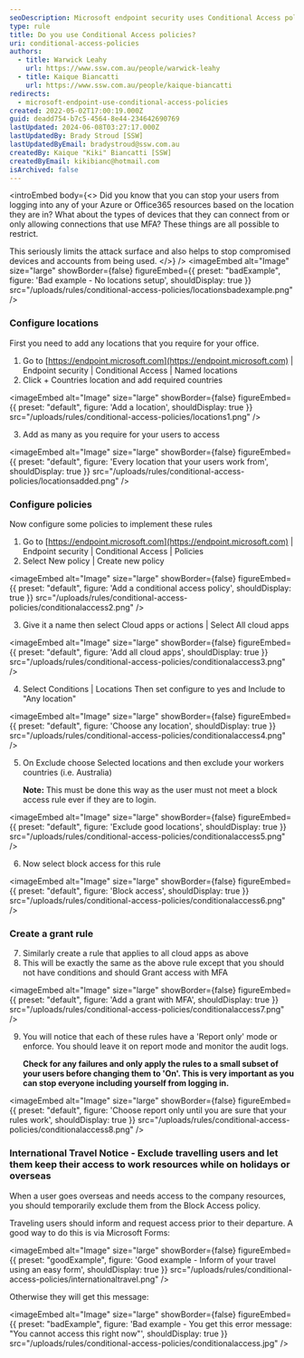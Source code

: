 ```yaml
---
seoDescription: Microsoft endpoint security uses Conditional Access policies to restrict user access to Azure and Office365 resources based on location, device types, and multi-factor authentication (MFA) requirements.
type: rule
title: Do you use Conditional Access policies?
uri: conditional-access-policies
authors:
  - title: Warwick Leahy
    url: https://www.ssw.com.au/people/warwick-leahy
  - title: Kaique Biancatti
    url: https://www.ssw.com.au/people/kaique-biancatti
redirects:
  - microsoft-endpoint-use-conditional-access-policies
created: 2022-05-02T17:00:19.000Z
guid: deadd754-b7c5-4564-8e44-234642690769
lastUpdated: 2024-06-08T03:27:17.000Z
lastUpdatedBy: Brady Stroud [SSW]
lastUpdatedByEmail: bradystroud@ssw.com.au
createdBy: Kaique "Kiki" Biancatti [SSW]
createdByEmail: kikibianc@hotmail.com
isArchived: false
---
```


<introEmbed
  body={<>
Did you know that you can stop your users from logging into any of your Azure or Office365 resources based on the location they are in? What about the types of devices that they can connect from or only allowing connections that use MFA? These things are all possible to restrict.

This seriously limits the attack surface and also helps to stop compromised devices and accounts from being used.
  </>}
/>
<imageEmbed
  alt="Image"
  size="large"
  showBorder={false}
  figureEmbed={{
    preset: "badExample",
    figure: 'Bad example - No locations setup',
    shouldDisplay: true
  }}
  src="/uploads/rules/conditional-access-policies/locationsbadexample.png"
/>

### Configure locations

First you need to add any locations that you require for your office.

1. Go to [https://endpoint.microsoft.com](https://endpoint.microsoft.com) | Endpoint security | Conditional Access | Named locations
2. Click + Countries location and add required countries

   
<imageEmbed
  alt="Image"
  size="large"
  showBorder={false}
  figureEmbed={{
    preset: "default",
    figure: 'Add a location',
    shouldDisplay: true
  }}
  src="/uploads/rules/conditional-access-policies/locations1.png"
/>

3. Add as many as you require for your users to access

   
<imageEmbed
  alt="Image"
  size="large"
  showBorder={false}
  figureEmbed={{
    preset: "default",
    figure: 'Every location that your users work from',
    shouldDisplay: true
  }}
  src="/uploads/rules/conditional-access-policies/locationsadded.png"
/>

### Configure policies

Now configure some policies to implement these rules

1. Go to [https://endpoint.microsoft.com](https://endpoint.microsoft.com) | Endpoint security | Conditional Access | Policies
2. Select New policy | Create new policy

   
<imageEmbed
  alt="Image"
  size="large"
  showBorder={false}
  figureEmbed={{
    preset: "default",
    figure: 'Add a conditional access policy',
    shouldDisplay: true
  }}
  src="/uploads/rules/conditional-access-policies/conditionalaccess2.png"
/>

3. Give it a name then select Cloud apps or actions | Select All cloud apps

   
<imageEmbed
  alt="Image"
  size="large"
  showBorder={false}
  figureEmbed={{
    preset: "default",
    figure: 'Add all cloud apps',
    shouldDisplay: true
  }}
  src="/uploads/rules/conditional-access-policies/conditionalaccess3.png"
/>

4. Select Conditions | Locations
   Then set configure to yes and Include to "Any location"

   
<imageEmbed
  alt="Image"
  size="large"
  showBorder={false}
  figureEmbed={{
    preset: "default",
    figure: 'Choose any location',
    shouldDisplay: true
  }}
  src="/uploads/rules/conditional-access-policies/conditionalaccess4.png"
/>

5. On Exclude choose Selected locations and then exclude your workers countries (i.e. Australia)

   **Note:** This must be done this way as the user must not meet a block access rule ever if they are to login.


<imageEmbed
  alt="Image"
  size="large"
  showBorder={false}
  figureEmbed={{
    preset: "default",
    figure: 'Exclude good locations',
    shouldDisplay: true
  }}
  src="/uploads/rules/conditional-access-policies/conditionalaccess5.png"
/>

6. Now select block access for this rule

   
<imageEmbed
  alt="Image"
  size="large"
  showBorder={false}
  figureEmbed={{
    preset: "default",
    figure: 'Block access',
    shouldDisplay: true
  }}
  src="/uploads/rules/conditional-access-policies/conditionalaccess6.png"
/>

### Create a grant rule

7. Similarly create a rule that applies to all cloud apps as above
8. This will be exactly the same as the above rule except that you should not have conditions and should Grant access with MFA

   
<imageEmbed
  alt="Image"
  size="large"
  showBorder={false}
  figureEmbed={{
    preset: "default",
    figure: 'Add a grant with MFA',
    shouldDisplay: true
  }}
  src="/uploads/rules/conditional-access-policies/conditionalaccess7.png"
/>

9. You will notice that each of these rules have a 'Report only' mode or enforce. You should leave it on report mode and monitor the audit logs.

   **Check for any failures and only apply the rules to a small subset of your users before changing them to 'On'. This is very important as you can stop everyone including yourself from logging in.**

   
<imageEmbed
  alt="Image"
  size="large"
  showBorder={false}
  figureEmbed={{
    preset: "default",
    figure: 'Choose report only until you are sure that your rules work',
    shouldDisplay: true
  }}
  src="/uploads/rules/conditional-access-policies/conditionalaccess8.png"
/>

### International Travel Notice - Exclude travelling users and let them keep their access to work resources while on holidays or overseas

When a user goes overseas and needs access to the company resources, you should temporarily exclude them from the Block Access policy.

Traveling users should inform and request access prior to their departure. A good way to do this is via Microsoft Forms:

<imageEmbed
  alt="Image"
  size="large"
  showBorder={false}
  figureEmbed={{
    preset: "goodExample",
    figure: 'Good example - Inform of your travel using an easy form',
    shouldDisplay: true
  }}
  src="/uploads/rules/conditional-access-policies/internationaltravel.png"
/>

Otherwise they will get this message:

<imageEmbed
  alt="Image"
  size="large"
  showBorder={false}
  figureEmbed={{
    preset: "badExample",
    figure: 'Bad example - You get this error message: "You cannot access this right now"',
    shouldDisplay: true
  }}
  src="/uploads/rules/conditional-access-policies/conditionalaccess.jpg"
/>
